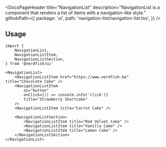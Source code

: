 <DocsPageHeader
	title="NavigationList"
	description="NavigationList is a component that renders a list of items with a navigation-like style."
	githubPath={{
		package: 'ui',
		path: 'navigation-list/navigation-list.tsx',
	}}
/>

<ComponentExample src="/src/app/docs/components/navigation-list/example.tsx">
	<NavigationListExample />
</ComponentExample>

## Usage

```tsx
import {
	NavigationList,
	NavigationListItem,
	NavigationListSection,
} from '@nerdfish/ui'
```

```tsx
<NavigationList>
	<NavigationListItem href="https://www.nerdfish.be" title="Chocolate Cake" />
	<NavigationListItem
		as="button"
		onClick={() => console.info('click')}
		title="Strawberry Shortcake"
	/>
	<NavigationListItem title="Carrot Cake" />

	<NavigationListSection>
		<NavigationListItem title="Red Velvet Cake" />
		<NavigationListItem title="Vanilla Cake" />
		<NavigationListItem title="Lemon Cake" />
	</NavigationListSection>
</NavigationList>
```
